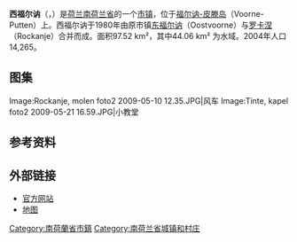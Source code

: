 {{noteTA|G1=荷兰地名}}
{{Infobox settlement
<!-- See Template:Infobox settlement for additional fields and descriptions -->
<!-- Name and transliteration -->
| name                    = 西福尔讷
| native_name             = Westvoorne
| settlement_type         = [[市镇_(荷兰)|市镇]]
<!-- Images, nickname, motto -->
| image_skyline           = Overzicht voorgevel - Oostvoorne - 20377251 - RCE.jpg
| image_alt               = 
| image_caption           = [[东福尔讷|东福尔讷]]旧市政厅
| image_flag              = Flag of Westvoorne.svg
| flag_size               = 100x67px
| flag_alt                = 
| image_shield            = 
| shield_size             = 100x80px
| shield_alt              = 
<!-- Maps, coordinates -->
| image_map               = Map - NL - Municipality code 0614 (2009).svg
| map_alt                 = Highlighted position of Westvoorne in a municipal map of South Holland
| map_caption             = 西福尔讷在南荷兰省的位置
| coordinates             = {{coord|51|52|N|4|4|E|region:NL|display=inline,title}}
| coordinates_footnotes   = 
| subdivision_type        = [[世界政區索引|国家]]
| subdivision_name        = {{NL}}
| subdivision_type1       = [[荷蘭省份|省份]]
| subdivision_name1       = [[南荷兰省|南荷兰省]]
| established_title       = 成立
| established_date        = 1980年1月1日
| government_footnotes    = <ref name="mayor_now">{{cite web
 |url = http://www.westvoorne.nl/organisatie/bw-leden_42315/
 |title = B&W leden
 |trans-title = Mayor and aldermen
 |language = nl
 |publisher = Gemeente Westvoorne
 |access-date = 29 August 2013
 |archive-date = 2019-01-26
 |archive-url = https://web.archive.org/web/20190126001000/https://www.westvoorne.nl/organisatie/bw-leden_42315/
 |dead-url = no
 }}</ref>
| governing_body          = 市议会
| leader_party            = [[工黨_(荷蘭)|PvdA]]
| leader_title            = 市长
| leader_name             = [[Peter_de_Jong|Peter de Jong]]
<!-- Geographic information -->
| unit_pref               = Metric
<!-- ALL fields with measurements have automatic unit conversion -->
<!-- for references: use <ref> tags -->
| area_footnotes          = <ref>{{Dutch municipality total area|dataref}}</ref>
<!-- square kilometers -->
| area_total_km2          = {{Dutch municipality total area|Westvoorne}}
| area_land_km2           = {{Dutch municipality land area|Westvoorne}}
| area_water_km2          = {{Dutch municipality water area|Westvoorne}}
| elevation_footnotes     = <ref name="AHN">{{cite web
 |url = http://www.ahn.nl/postcodetool
 |title = Postcodetool for 3235AP
 |language = nl
 |author = <!--Staff writer(s); no by-line.-->
 |work = Actueel Hoogtebestand Nederland
 |publisher = Het Waterschapshuis
 |access-date = 29 August 2013
 |archive-date = 2018-12-25
 |archive-url = https://web.archive.org/web/20181225120428/http://www.ahn.nl/postcodetool%0A
 |dead-url = no
 }}</ref>
| elevation_m             = 0
| elevation_max_footnotes = <!-- for references: use <ref> tags -->
| elevation_max_m         =
| elevation_min_footnotes = <!-- for references: use <ref> tags -->
| elevation_min_m         =
<!-- Population, demographics -->
| population_footnotes    = <ref>{{Dutch municipality population|dataref}}</ref>
| population_total        = {{Dutch municipality population|Westvoorne}}
| population_as_of        = {{MONTHNAME|{{Dutch municipality population|popbasemonth}}}} {{Dutch municipality population|popbaseyear}}
| population_density_km2  = {{Dutch municipality population density|Westvoorne}} <!-- For automatic calculation: auto-->
| population_demonym      = 
<!-- Other information -->
| timezone1               = [[欧洲中部时间|CET]]
| utc_offset1             = +1
| timezone1_DST           = [[欧洲中部夏令时间|CEST]]
| utc_offset1_DST         = +2
| postal_code_type        = 邮政编码
| postal_code             = 3233–3235
| area_code_type          = 电话区号
| area_code               = 0181
| website                 = {{URL|1=http://www.westvoorne.nl}}
| footnotes               =
}}

'''西福尔讷'''（{{lang-nl|Westvoorne}}，{{IPA-fr|ˈʋɛst ˌvoːrnə|lang|Nl-Westvoorne.ogg}}）是[[荷兰|荷兰]][[南荷兰省|南荷兰省]]的一个[[市镇_(荷兰)|市镇]]，位于[[福尔讷-皮滕岛|福尔讷-皮滕岛]]（Voorne-Putten）上。西福尔讷于1980年由原市镇[[东福尔讷|东福尔讷]]（Oostvoorne）与[[罗卡涅|罗卡涅]]（Rockanje）合并而成。面积97.52 km²，其中44.06 km² 为水域。2004年人口14,265。

==图集 ==
<gallery>
Image:Rockanje, molen foto2 2009-05-10 12.35.JPG|风车
Image:Tinte, kapel foto2 2009-05-21 16.59.JPG|小教堂
</gallery>

==参考资料==
{{Reflist}}

== 外部链接 ==
*[http://www.westvoorne.nl 官方网站] {{Wayback|url=http://www.westvoorne.nl/ |date=20210506151111 }}
*[https://web.archive.org/web/20080120214750/http://www.plattegronden.nl/gemeentewestvoorne/ 地图]

{{South Holland Province}}

[[Category:南荷蘭省市鎮|Category:南荷蘭省市鎮]]
[[Category:南荷兰省城镇和村庄|Category:南荷兰省城镇和村庄]]
